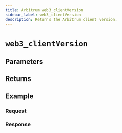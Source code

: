 ```yaml
---
title: Arbitrum web3_clientVersion
sidebar_label: web3_clientVersion
description: Returns the Arbitrum client version.
---
```




# `web3_clientVersion`

<Description />

## Parameters


<Params />

## Returns


<Returns />

## Example


<Example />

### Request


<Request />

### Response


<Response />
